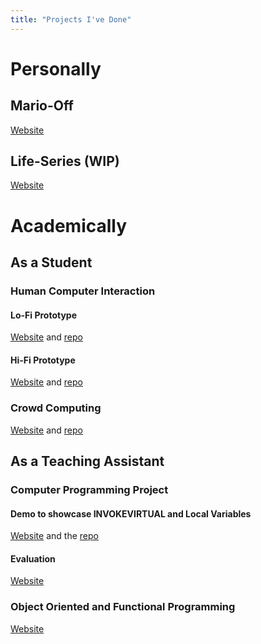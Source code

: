 ```yaml
---
title: "Projects I've Done"
---
```



# Personally

## Mario-Off

[Website](https://mario-off.web.app/)

## Life-Series (WIP)

[Website](https://life-series.vercel.app/seasons/1)

# Academically

## As a Student

### Human Computer Interaction

#### Lo-Fi Prototype
[Website](https://zainmunir.github.io/hci-lofi-prototype/) and [repo](https://github.com/ZainMunir/hci-lofi-prototype)

#### Hi-Fi Prototype
[Website](https://r0mbertus.github.io/human-computer-interaction/) and [repo](https://github.com/R0mbertus/human-computer-interaction)

### Crowd Computing

[Website](https://crowd-computing-2024.web.app/) and [repo](https://github.com/ZainMunir/crowd-computing-2024)


## As a Teaching Assistant

### Computer Programming Project 

#### Demo to showcase INVOKEVIRTUAL and Local Variables

[Website](https://zainmunir.github.io/copp-methods/) and the [repo](https://github.com/ZainMunir/copp-methods)

#### Evaluation

[Website](https://zainmunir.github.io/copp-evaluation/) 

### Object Oriented and Functional Programming

[Website](https://zainmunir.github.io/oofp-repl/)




